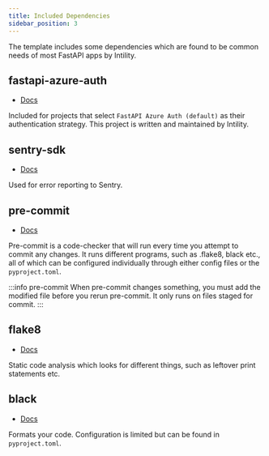 ```yaml
---
title: Included Dependencies
sidebar_position: 3
---
```


The template includes some dependencies which are found to be common needs of most FastAPI apps by Intility.

## fastapi-azure-auth

- [Docs](https://intility.github.io/fastapi-azure-auth/)

Included for projects that select ``FastAPI Azure Auth (default)`` as their authentication strategy.
This project is written and maintained by Intility.

## sentry-sdk

- [Docs](https://docs.sentry.io/platforms/python/guides/asgi/)

Used for error reporting to Sentry.

## pre-commit

- [Docs](https://pre-commit.com/)

Pre-commit is a code-checker that will run every time you attempt to commit any changes.
It runs different programs, such as .flake8, black etc.,
all of which can be configured individually through either config files or the ``pyproject.toml``.

:::info pre-commit
When pre-commit changes something,
you must add the modified file before you rerun pre-commit. It only runs on files staged for commit.
:::

## flake8

- [Docs](https://flake8.pycqa.org/en/latest/)

Static code analysis which looks for different things, such as leftover print statements etc.


## black

- [Docs](https://black.readthedocs.io/en/stable/)

Formats your code. Configuration is limited but can be found in ``pyproject.toml``.
